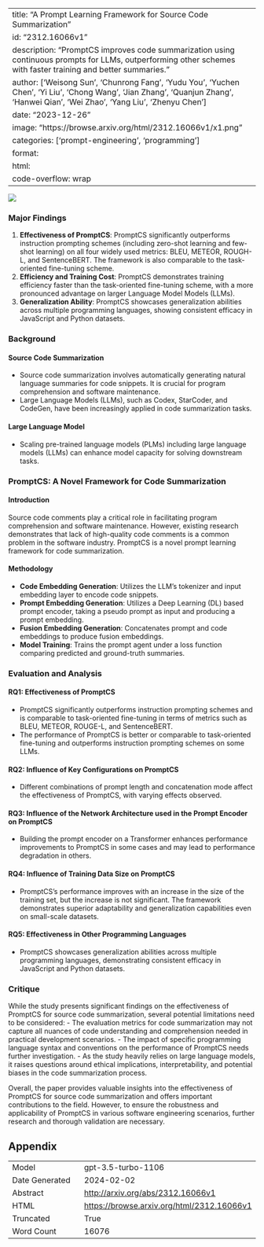 
---
title: "A Prompt Learning Framework for Source Code Summarization"
id: "2312.16066v1"
description: "PromptCS improves code summarization using continuous prompts for LLMs, outperforming other schemes with faster training and better summaries."
author: ['Weisong Sun', 'Chunrong Fang', 'Yudu You', 'Yuchen Chen', 'Yi Liu', 'Chong Wang', 'Jian Zhang', 'Quanjun Zhang', 'Hanwei Qian', 'Wei Zhao', 'Yang Liu', 'Zhenyu Chen']
date: "2023-12-26"
image: "https://browse.arxiv.org/html/2312.16066v1/x1.png"
categories: ['prompt-engineering', 'programming']
format:
  html:
    code-overflow: wrap
---

![](https://browse.arxiv.org/html/2312.16066v1/x1.png)

### Major Findings

1. **Effectiveness of PromptCS**: PromptCS significantly outperforms instruction prompting schemes (including zero-shot learning and few-shot learning) on all four widely used metrics: BLEU, METEOR, ROUGH-L, and SentenceBERT. The framework is also comparable to the task-oriented fine-tuning scheme.
2. **Efficiency and Training Cost**: PromptCS demonstrates training efficiency faster than the task-oriented fine-tuning scheme, with a more pronounced advantage on larger Language Model Models (LLMs).
3. **Generalization Ability**: PromptCS showcases generalization abilities across multiple programming languages, showing consistent efficacy in JavaScript and Python datasets. 

### Background

#### Source Code Summarization

- Source code summarization involves automatically generating natural language summaries for code snippets. It is crucial for program comprehension and software maintenance.
- Large Language Models (LLMs), such as Codex, StarCoder, and CodeGen, have been increasingly applied in code summarization tasks.

#### Large Language Model

- Scaling pre-trained language models (PLMs) including large language models (LLMs) can enhance model capacity for solving downstream tasks.

### PromptCS: A Novel Framework for Code Summarization

#### Introduction

Source code comments play a critical role in facilitating program comprehension and software maintenance. However, existing research demonstrates that lack of high-quality code comments is a common problem in the software industry. PromptCS is a novel prompt learning framework for code summarization.

#### Methodology

- **Code Embedding Generation**: Utilizes the LLM's tokenizer and input embedding layer to encode code snippets.
- **Prompt Embedding Generation**: Utilizes a Deep Learning (DL) based prompt encoder, taking a pseudo prompt as input and producing a prompt embedding.
- **Fusion Embedding Generation**: Concatenates prompt and code embeddings to produce fusion embeddings.
- **Model Training**: Trains the prompt agent under a loss function comparing predicted and ground-truth summaries.

### Evaluation and Analysis

#### RQ1: Effectiveness of PromptCS

- PromptCS significantly outperforms instruction prompting schemes and is comparable to task-oriented fine-tuning in terms of metrics such as BLEU, METEOR, ROUGE-L, and SentenceBERT.
- The performance of PromptCS is better or comparable to task-oriented fine-tuning and outperforms instruction prompting schemes on some LLMs.

#### RQ2: Influence of Key Configurations on PromptCS

- Different combinations of prompt length and concatenation mode affect the effectiveness of PromptCS, with varying effects observed.

#### RQ3: Influence of the Network Architecture used in the Prompt Encoder on PromptCS

- Building the prompt encoder on a Transformer enhances performance improvements to PromptCS in some cases and may lead to performance degradation in others.

#### RQ4: Influence of Training Data Size on PromptCS

- PromptCS's performance improves with an increase in the size of the training set, but the increase is not significant. The framework demonstrates superior adaptability and generalization capabilities even on small-scale datasets.

#### RQ5: Effectiveness in Other Programming Languages

- PromptCS showcases generalization abilities across multiple programming languages, demonstrating consistent efficacy in JavaScript and Python datasets. 

### Critique

While the study presents significant findings on the effectiveness of PromptCS for source code summarization, several potential limitations need to be considered:
- The evaluation metrics for code summarization may not capture all nuances of code understanding and comprehension needed in practical development scenarios.
- The impact of specific programming language syntax and conventions on the performance of PromptCS needs further investigation.
- As the study heavily relies on large language models, it raises questions around ethical implications, interpretability, and potential biases in the code summarization process.

Overall, the paper provides valuable insights into the effectiveness of PromptCS for source code summarization and offers important contributions to the field. However, to ensure the robustness and applicability of PromptCS in various software engineering scenarios, further research and thorough validation are necessary.

## Appendix

|          |          |
|----------|----------|
| Model     | gpt-3.5-turbo-1106       |
| Date Generated     | 2024-02-02       |
| Abstract | [http://arxiv.org/abs/2312.16066v1](http://arxiv.org/abs/2312.16066v1)        |
| HTML     | [https://browse.arxiv.org/html/2312.16066v1](https://browse.arxiv.org/html/2312.16066v1)       |
| Truncated       | True       |
| Word Count       | 16076       |